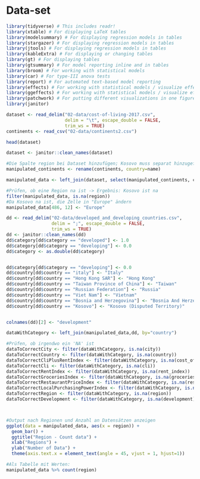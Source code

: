 
# Data-set



```r
library(tidyverse) # This includes readr!
library(xtable) # For displaying LaTeX tables
library(modelsummary) # For displaying regression models in tables
library(stargazer) # For displaying regression models in tables
library(jtools) # For displaying regression models in tables
library(kableExtra) # For displaying or changing tables
library(gt) # For displaying tables
library(gtsummary) # For model reporting inline and in tables
library(broom) # For working with statistical models
library(car) # For type-III anova tests
library(report) # For automated text-based model reporting
library(effects) # For working with statistical models / visualize effects
library(ggeffects) # For working with statistical models / visualize effects
library(patchwork) # For putting different visualizations in one figure
library(janitor)

dataset <- read_delim("02-data/cost-of-living-2017.csv", 
                      delim = "\t", escape_double = FALSE, 
                      trim_ws = TRUE)
continents <- read_csv("02-data/continents2.csv")

head(dataset)

dataset <- janitor::clean_names(dataset)

#Die Spalte region bei Dataset hinzufügen; Kosovo muss separat hinzugefügt werden, ist nicht vorhanden bei continents
manipulated_continents <- rename(continents, country=name)

manipulated_data <- left_join(dataset, select(manipulated_continents, country, region), by="country")

#Prüfen, ob eine Region na ist -> Ergebnis: Kosovo ist na
filter(manipulated_data, is.na(region))
#Da Kosovo na ist, die Zelle in "Europe" ändern
manipulated_data[486, 12] <- "Europe"

dd <- read_delim("02-data/developed_and_developing_countries.csv",
                 delim = ";", escape_double = FALSE,
                 trim_ws = TRUE)
dd <- janitor::clean_names(dd)
dd$category[dd$category == "developed"] <- 1.0
dd$category[dd$category == "developing"] <- 0.0
dd$category <- as.double(dd$category)


dd$category[dd$category == "developing"] <- 0.0
dd$country[dd$country == "italy"] <- "Italy"
dd$country[dd$country == "Hong Kong SAR"] <- "Hong Kong"
dd$country[dd$country == "Taiwan Province of China"] <- "Taiwan"
dd$country[dd$country == "Russian Federation"] <- "Russia"
dd$country[dd$country == "Viet Nam"] <- "Vietnam"
dd$country[dd$country == "Bosnia and Herzegovina"] <- "Bosnia And Herzegovina"
dd$country[dd$country == "Kosovo"] <- "Kosovo (Disputed Territory)"


colnames(dd)[2] <- "development"

dataWithCategory <- left_join(manipulated_data,dd, by="country")

#Prüfen, ob irgendwo ein 'NA' ist
dataToCorrectCity <- filter(dataWithCategory, is.na(city))
dataToCorrectCountry <- filter(dataWithCategory, is.na(country))
dataToCorrectCliPlusRentIndex <- filter(dataWithCategory, is.na(cost_of_living_plus_rent_index))
dataToCorrectCli <- filter(dataWithCategory, is.na(cli))
dataToCorrectRentIndex <- filter(dataWithCategory, is.na(rent_index))
dataToCorrectGroceriesIndex <- filter(dataWithCategory, is.na(groceries_index))
dataToCorrectRestaurantPriceIndex <- filter(dataWithCategory, is.na(restaurant_price_index))
dataToCorrectLocalPurchasingPowerIndex <- filter(dataWithCategory, is.na(local_purchasing_power_index))
dataToCorrectRegion <- filter(dataWithCategory, is.na(region))
dataToCorrectDevelopment <- filter(dataWithCategory, is.na(development))



#Output nach Regionen und Anzahl an Datensätzen anzeigen
ggplot(data = manipulated_data, aes(x = region)) +
  geom_bar() +
  ggtitle("Region - Count data") +
  xlab("Regions") +
  ylab("Number of Data") +
  theme(axis.text.x = element_text(angle = 45, vjust = 1, hjust=1))

#Als Tabelle mit Werten:
manipulated_data %>% count(region)

```